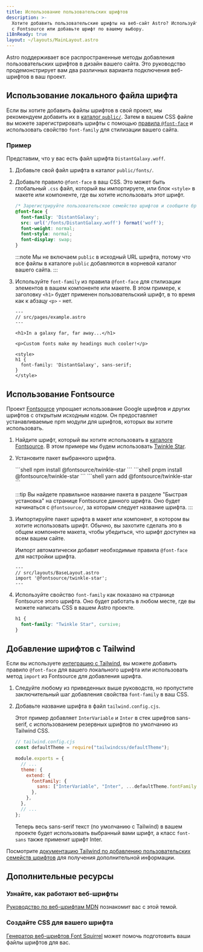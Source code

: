 ```yaml
---
title: Использование пользовательских шрифтов
description: >-
  Хотите добавить пользовательские шрифты на веб-сайт Astro? Используйте Google Fonts
  с Fontsource или добавьте шрифт по вашему выбору.
i18nReady: true
layout: ~/layouts/MainLayout.astro
---
```




Astro поддерживает все распространенные методы добавления пользовательских шрифтов в дизайн вашего сайта. Это руководство продемонстрирует вам два различных варианта подключения веб-шрифтов в ваш проект.

## Использование локального файла шрифта

Если вы хотите добавить файлы шрифтов в свой проект, мы рекомендуем добавить их в [каталог `public/`](/ru/core-concepts/project-structure/#public). Затем в вашем CSS файле вы можете зарегистрировать шрифты с помощью [правила `@font-face`](https://developer.mozilla.org/en-US/docs/Web/CSS/@font-face) и использовать свойство `font-family` для стилизации вашего сайта.

### Пример

Представим, что у вас есть файл шрифта `DistantGalaxy.woff`.

1. Добавьте свой файл шрифта в каталог `public/fonts/`.

2. Добавьте правило `@font-face` в ваш CSS. Это может быть глобальный `.css` файл, который вы импортируете, или блок `<style>` в макете или компоненте, где вы хотите использовать этот шрифт.

    ```css
    /* Зарегистрируйте пользовательское семейство шрифтов и сообщите браузеру, где его найти. */
    @font-face {
      font-family: 'DistantGalaxy';
      src: url('/fonts/DistantGalaxy.woff') format('woff');
      font-weight: normal;
      font-style: normal;
      font-display: swap;
    }
    ```

    :::note
    Мы не включаем `public` в исходный URL шрифта, потому что все файлы в каталоге `public` добавляются в корневой каталог вашего сайта.
    :::

3. Используйте `font-family` из правила `@font-face` для стилизации элементов в вашем компоненте или макете. В этом примере, к заголовку `<h1>` будет применен пользовательский шрифт, в то время как к абзацу `<p>` - нет.

    ```astro {10-12}
    ---
    // src/pages/example.astro
    ---

    <h1>In a galaxy far, far away...</h1>

    <p>Custom fonts make my headings much cooler!</p>

    <style>
    h1 {
      font-family: 'DistantGalaxy', sans-serif;
    }
    </style>
    ```

## Использование Fontsource

Проект [Fontsource](https://fontsource.org/) упрощает использование Google шрифтов и других шрифтов с открытым исходным кодом. Он предоставляет устанавливаемые npm модули для шрифтов, которых вы хотите использовать.

1. Найдите шрифт, который вы хотите использовать в [каталоге Fontsource](https://fontsource.org/fonts). В этом примере мы будем использовать [Twinkle Star](https://fontsource.org/fonts/twinkle-star).

2. Установите пакет выбранного шрифта.

    <PackageManagerTabs>
      <Fragment slot="npm">
      ```shell
      npm install @fontsource/twinkle-star
      ```
      </Fragment>
      <Fragment slot="pnpm">
      ```shell
      pnpm install @fontsource/twinkle-star
      ```
      </Fragment>
      <Fragment slot="yarn">
      ```shell
      yarn add @fontsource/twinkle-star
      ```
      </Fragment>
    </PackageManagerTabs>

    :::tip
    Вы найдете правильное название пакета в разделе "Быстрая установка" на странице Fontsource данного шрифта. Оно будет начинаться с `@fontsource/`, за которым следует название шрифта.
    :::

3. Импортируйте пакет шрифта в макет или компонент, в котором вы хотите использовать шрифт. Обычно, вы захотите сделать это в общем компоненте макета, чтобы убедиться, что шрифт доступен на всем вашем сайте.

    Импорт автоматически добавит необходимые правила `@font-face` для настройки шрифта.

    ```astro
    ---
    // src/layouts/BaseLayout.astro
    import '@fontsource/twinkle-star';
    ---
    ```

4. Используйте свойство `font-family` как показано на странице Fontsource этого шрифта. Оно будет работать в любом месте, где вы можете написать CSS в вашем Astro проекте.

    ```css
    h1 {
      font-family: "Twinkle Star", cursive;
    }
    ```



## Добавление шрифтов с Tailwind

Если вы используете [интеграцию с Tailwind](/ru/guides/integrations-guide/tailwind/), вы можете добавить правило `@font-face` для вашего локального шрифта или использовать метод `import` из Fontsource для добавления шрифта.

1. Следуйте любому из приведенных выше руководств, но пропустите заключительный шаг добавления свойства `font-family` в ваш CSS.

1.  Добавьте название шрифта в файл `tailwind.config.cjs`.

    Этот пример добавляет `InterVariable` и `Inter` в стек шрифтов sans-serif, с использованием резервных шрифтов по умолчанию из Tailwind CSS.

    ```js ins={2,8-10}
    // tailwind.config.cjs
    const defaultTheme = require("tailwindcss/defaultTheme");

    module.exports = {
      // ...
      theme: {
        extend: {
          fontFamily: {
            sans: ["InterVariable", "Inter", ...defaultTheme.fontFamily.sans],
          },
        },
      },
      // ...
    };
    ```

    Теперь весь sans-serif текст (по умолчанию с Tailwind) в вашем проекте будет использовать выбранный вами шрифт, а класс `font-sans` также применит шрифт Inter.

Посмотрите [документацию Tailwind по добавлению пользовательских семейств шрифтов](https://tailwindcss.com/docs/font-family#using-custom-values) для получения дополнительной информации.

## Дополнительные ресурсы

### Узнайте, как работают веб-шрифты

[Руководство по веб-шрифтам MDN](https://developer.mozilla.org/en-US/docs/Learn/CSS/Styling_text/Web_fonts) познакомит вас с этой темой.

### Создайте CSS для вашего шрифта

[Генератор веб-шрифтов Font Squirrel](https://www.fontsquirrel.com/tools/webfont-generator) может помочь подготовить ваши файлы шрифтов для вас.
